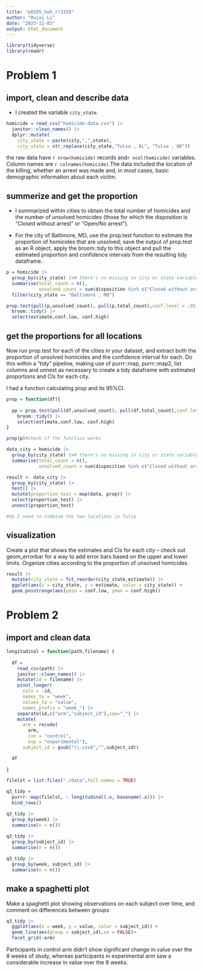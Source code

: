 ```yaml
---
title: "p8105_hw5_rl3328"
author: "Ruixi Li"
date: "2023-11-03"
output: html_document
---
```


```r
library(tidyverse)
library(readr)
```

# Problem 1

## import, clean and describe data

* I created the variable `city_state`.

```r
homicide = read_csv("homicide-data.csv") |>
  janitor::clean_names() |>
  dplyr::mutate(
    city_state = paste(city,",",state),
    city_state = str_replace(city_state,"Tulsa , AL", "Tulsa , OK")) 

```


the raw data have `r nrow(homicide)` records and`r ncol(homicide)` variables. Column names are `r colnames(homicide)`.The data included the location of the killing, whether an arrest was made and, in most cases, basic demographic information about each victim.

## summerize and get the proportion

* I summarized within cities to obtain the total number of homicides and the number of unsolved homicides (those for which the disposition is “Closed without arrest” or “Open/No arrest”).

* For the city of Baltimore, MD, use the prop.test function to estimate the proportion of homicides that are unsolved; save the output of prop.test as an R object, apply the broom::tidy to this object and pull the estimated proportion and confidence intervals from the resulting tidy dataframe.

```r
p = homicide |>
  group_by(city_state) |># there's no missing in city or state variables
  summarise(total_count = n(),
            unsolved_count = sum(disposition %in% c("Closed without arrest","Open/No arrest"))) |>
  filter(city_state == "Baltimore , MD") 

prop.test(pull(p,unsolved_count), pull(p,total_count),conf.level = .95) |>
  broom::tidy() |>
  select(estimate,conf.low, conf.high)
```

## get the proportions for all locations

Now run prop.test for each of the cities in your dataset, and extract both the proportion of unsolved homicides and the confidence interval for each. Do this within a “tidy” pipeline, making use of purrr::map, purrr::map2, list columns and unnest as necessary to create a tidy dataframe with estimated proportions and CIs for each city.

I had a function calculating prop and its 95%CI.
```r
prop = function(df){
  
  pp = prop.test(pull(df,unsolved_count), pull(df,total_count),conf.level = .95) |>
    broom::tidy() |>
    select(estimate,conf.low, conf.high)
}

prop(p)#check if the function works

data_city = homicide |>
  group_by(city_state) |># there's no missing in city or state variables
  summarise(total_count = n(),
            unsolved_count = sum(disposition %in% c("Closed without arrest","Open/No arrest"))) 

result <- data_city |>
  group_by(city_state) |>
  nest() |>
  mutate(proportion_test = map(data, prop)) |>
  select(proportion_test) |>
  unnest(proportion_test)

#do I need to combine the two locations in Tulsa
```

## visualization

Create a plot that shows the estimates and CIs for each city – check out geom_errorbar for a way to add error bars based on the upper and lower limits. Organize cities according to the proportion of unsolved homicides.

```r
result |>
  mutate(city_state = fct_reorder(city_state,estimate)) |>
  ggplot(aes(x = city_state, y = estimate, color = city_state)) +
  geom_pointrange(aes(ymin = conf.low, ymax = conf.high))
```

# Problem 2

## import and clean data

```r
longitudinal = function(path,filename) {
  
  df = 
    read_csv(path) |>
    janitor::clean_names() |>
    mutate(id = filename) |>
    pivot_longer(
      cols = -id,
      names_to = "week",
      values_to = "value",
      names_prefix = "week_") |>
    separate(id,c("arm","subject_id"),sep="_") |>
    mutate(
      arm = recode(
        arm,
        con = "control",
        exp = "experimental"),
      subject_id = gsub("\\.csv$","",subject_id))

  df
  
}

filelst = list.files("./data",full.names = TRUE)

q3_tidy = 
  purrr::map(filelst, ~ longitudinal(.x, basename(.x))) |> 
  bind_rows()

q3_tidy |>
  group_by(week) |> 
  summarise(n = n())
 
q3_tidy |>
  group_by(subject_id) |> 
  summarise(n = n())   

q3_tidy |>
  group_by(week, subject_id) |> 
  summarise(n = n())
```


## make a spaghetti plot
Make a spaghetti plot showing observations on each subject over time, and comment on differences between groups

```r
q3_tidy |>
  ggplot(aes(x = week, y = value, color = subject_id)) +
  geom_line(aes(group = subject_id),se = FALSE)+
  facet_grid(~arm)
```

Participants in control arm didn't show significant change in value over the 8 weeks of study, whereas participants in experimental arm saw a considerable increase in value over the 8 weeks.



